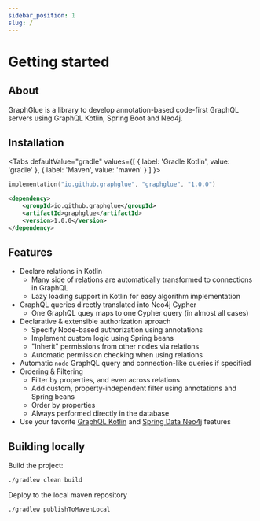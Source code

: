 ```yaml
---
sidebar_position: 1
slug: /
---
```



# Getting started

## About
GraphGlue is a library to develop annotation-based code-first GraphQL servers using GraphQL Kotlin, Spring Boot and Neo4j.

## Installation

<Tabs
  defaultValue="gradle"
  values={[
    { label: 'Gradle Kotlin', value: 'gradle' },
    { label: 'Maven', value: 'maven' }
  ]
}>

<TabItem value="gradle">

```kts
implementation("io.github.graphglue", "graphglue", "1.0.0")
```

</TabItem>
<TabItem value="maven">

```xml
<dependency>
    <groupId>io.github.graphglue</groupId>
    <artifactId>graphglue</artifactId>
    <version>1.0.0</version>
</dependency>
```

</TabItem>
</Tabs>

## Features

- Declare relations in Kotlin
  - Many side of relations are automatically transformed to connections in GraphQL
  - Lazy loading support in Kotlin for easy algorithm implementation
- GraphQL queries directly translated into Neo4j Cypher
  - One GraphQL quey maps to one Cypher query (in almost all cases)
- Declarative & extensible authorization aproach
  - Specify Node-based authorization using annotations
  - Implement custom logic using Spring beans
  - "Inherit" permissions from other nodes via relations
  - Automatic permission checking when using relations
- Automatic `node` GraphQL query and connection-like queries if specified
- Ordering & Filtering
  - Filter by properties, and even across relations
  - Add custom, property-independent filter using annotations and Spring beans
  - Order by properties
  - Always performed directly in the database
- Use your favorite [GraphQL Kotlin](https://opensource.expediagroup.com/graphql-kotlin) and [Spring Data Neo4j](https://spring.io/projects/spring-data-neo4j) features

## Building locally

Build the project:
```sh
./gradlew clean build
```

Deploy to the local maven repository
```sh
./gradlew publishToMavenLocal
```